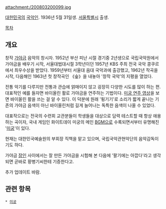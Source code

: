 attachment:/200803200099.jpg

[[대한민국]]의 [[국악인]]. 1936년 5월 31일생. [[서울특별시]] 출생.

[[목차]]
== 개요 ==
창작 [[가야금]] 음악의 창시자. 1952년 부산 피난 시절 경기중 2년생으로 국립국악원에서 가야금을 배우기 시작, 서울대법대시절 3학년이던 1957년 KBS 주최 전국 국악 콩쿠르에서 최우수상을 받았다. 1959년부터 서울대 음대 국악과에 출강했고, 1962년 작곡을 시작, 다음해인 1963년 첫 창작곡인 《숲》을 내놓아 '창작 국악'의 지평을 열었다. 

전통 악기를 다루지만 전통과 관습에 얽매이지 않고 굉장히 다양한 시도를 많이 하는 편. 대표적인 예를 들자면 바이올린 활로 가야금을 연주하는 기법이다. [http://tvpot.daum.net/clip/ClipView.do?clipid=12224586&q=%C8%B2%BA%B4%B1%E2%20%B9%CC%B1%C3 미궁 연주 영상]을 보면 바이올린 활을 쓰는 걸 알 수 있다. 이 덕분에 원래 '튕기기'로 소리가 짧게 끝나는 기존의 가야금 음색이 아닌 바이올린처럼 길게 늘어나는 독특한 음색이 나올 수 있었다. 

대표작으로는 전국의 수련회 교관분들이 학생들을 대상으로 담력 테스트할 때 항상 애용하는 곡이자, 국내 게임인 화이트데이 미궁의 메인 [[BGM]]으로 수록되면서부터 유명해진 '[[미궁]]'이 있다.

현재는 대한민국예술원의 부회장 직책을 맡고 있으며, 국립국악관현악단의 음악감독이기도 하다.

가야금 [[장인]] 사이에서는 잘 만든 가야금을 시험해 본 다음에 '팔기에는 아깝다'라고 생각되면 곧바로 황병기씨한테 기증한다고.

추가 업데이트 바람.
== 관련 항목 ==
 * [[미궁#s-3|미궁]]
